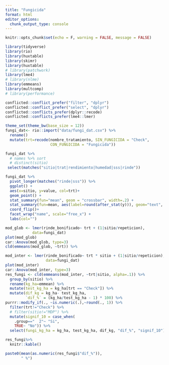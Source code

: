 ```yaml
---
title: "Fungicida"
format: html
editor_options: 
  chunk_output_type: console
---
```


```r
knitr::opts_chunk$set(echo = F, warning = FALSE, message = FALSE)
```

```r
library(tidyverse) 
library(rio)
library(huxtable)
library(skimr)
library(huxtable)
# library(patchwork)
library(lme4)
# library(nlme)
library(emmeans)
library(multcomp)
# library(performance)

conflicted::conflict_prefer("filter", "dplyr")
conflicted::conflict_prefer("select", "dplyr")
conflicted::conflicts_prefer(dplyr::recode)
conflicted::conflicts_prefer(lme4::lmer)

theme_set(theme_bw(base_size = 12)) 
fungi_dat<- rio::import("data/fungi_dat.csv") %>% 
  rename()
  mutate(trt=recode(nombre_tratamiento, SIN_FUNGICIDA = "Check",
                    CON_FUNGICIDA = "Fungicida")) 

```

```r
fungi_dat %>%   
  # names %>% sort
  # distinct(sitio)
 select(matches("sitio|trat|rendimiento|humedad|sss|rinde"))
```

```r
fungi_dat %>% 
  pivot_longer(matches("rinde|sss")) %>% 
  ggplot() +
  aes(x=sitio, y=value, col=trt)+
  geom_point() + 
  stat_summary(fun="mean", geom = "crossbar", width=.2) + 
  stat_summary(fun=mean, aes(label=round(after_stat(y))), geom="text", size=3, vjust=-.5) + 
  coord_flip()+ 
  facet_wrap("name", scale="free_x") + 
  labs(col="") 
```

```r
mod_glob <- lmer(rinde_bonificado~ trt + (1|sitio/repeticion),
            data=fungi_dat)
plot(mod_glob)
car::Anova(mod_glob, type=3)
cld(emmeans(mod_glob, ~trt)) %>% 

```

```r
mod_inter <- lmer(rinde_bonificado~ trt * sitio + (1|sitio/repeticion), 
                  data=fungi_dat)
plot(mod_inter)
car::Anova(mod_inter, type=3)
res_fungi <- cld(emmeans(mod_inter, ~trt|sitio, alpha=.1)) %>% 
  group_by(sitio) %>%
  rename(kg_ha=emmean) %>% 
  mutate(test_kg_ha = kg_ha[trt == "Check"]) %>% 
  mutate(dif_kg = kg_ha- test_kg_ha,
         `dif_%` = (kg_ha/test_kg_ha - 1) * 100) %>% 
purrr::modify_if(., ~is.numeric(.),~round(., 1)) %>% 
  filter(trt!="Check") %>%  
  # filter(sitio!="MDP") %>%  
  mutate(signif_10 = case_when(
    .group=="  2"~ "Si", 
    TRUE~ "No")) %>% 
  select(fungi_kg_ha = kg_ha, test_kg_ha, dif_kg, "dif_%", "signif_10") 

res_fungi%>% 
  knitr::kable()

paste0(mean(as.numeric(res_fungi$"dif_%")), 
       " %")

```


